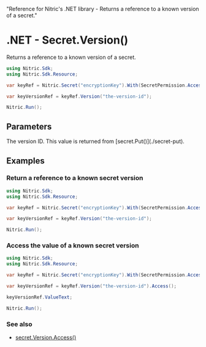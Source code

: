   "Reference for Nitric's .NET library - Returns a reference to a known version of a secret."

# .NET - Secret.Version()

Returns a reference to a known version of a secret.

```csharp
using Nitric.Sdk;
using Nitric.Sdk.Resource;

var keyRef = Nitric.Secret("encryptionKey").With(SecretPermission.Accessing);

var keyVersionRef = keyRef.Version("the-version-id");

Nitric.Run();
```

## Parameters

<Properties>
  <Property name="version" required type="string">
    The version ID. This value is returned from [secret.Put()](./secret-put).
  </Property>
</Properties>

## Examples

### Return a reference to a known secret version

```csharp
using Nitric.Sdk;
using Nitric.Sdk.Resource;

var keyRef = Nitric.Secret("encryptionKey").With(SecretPermission.Accessing);

var keyVersionRef = keyRef.Version("the-version-id");

Nitric.Run();
```

### Access the value of a known secret version

```csharp
using Nitric.Sdk;
using Nitric.Sdk.Resource;

var keyRef = Nitric.Secret("encryptionKey").With(SecretPermission.Accessing);

var keyVersionRef = keyRef.Version("the-version-id").Access();

keyVersionRef.ValueText;

Nitric.Run();
```

### See also

- [secret.Version.Access()](./secret-version-access)
